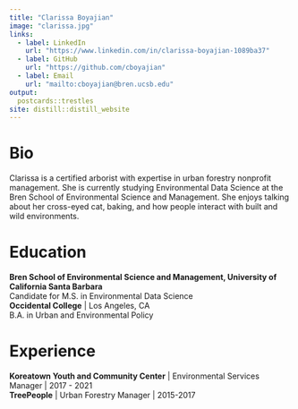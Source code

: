 ```yaml
---
title: "Clarissa Boyajian"
image: "clarissa.jpg"
links:
  - label: LinkedIn
    url: "https://www.linkedin.com/in/clarissa-boyajian-1089ba37"
  - label: GitHub
    url: "https://github.com/cboyajian"
  - label: Email
    url: "mailto:cboyajian@bren.ucsb.edu"
output:
  postcards::trestles
site: distill::distill_website
---
```


# Bio
Clarissa is a certified arborist with expertise in urban forestry nonprofit management. She is currently studying Environmental Data Science at the Bren School of Environmental Science and Management. She enjoys talking about her cross-eyed cat, baking, and how people interact with built and wild environments.

# Education
**Bren School of Environmental Science and Management, University of California Santa Barbara**  
Candidate for M.S. in Environmental Data Science  
**Occidental College** | Los Angeles, CA  
B.A. in Urban and Environmental Policy  

# Experience
**Koreatown Youth and Community Center** | Environmental Services Manager | 2017 - 2021  
**TreePeople** | Urban Forestry Manager | 2015-2017